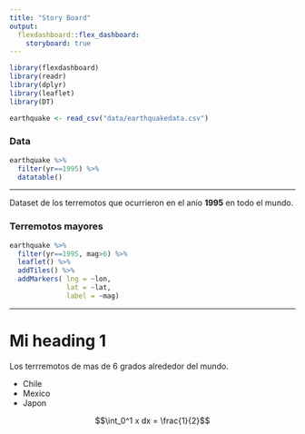 ```yaml
---
title: "Story Board"
output: 
  flexdashboard::flex_dashboard:
    storyboard: true
---
```


```r
library(flexdashboard)
library(readr)
library(dplyr)
library(leaflet)
library(DT)
```


```r
earthquake <- read_csv("data/earthquakedata.csv")
```


### Data

```r
earthquake %>%
  filter(yr==1995) %>%
  datatable()
```

***

Dataset de los terremotos que ocurrieron en el anio **1995**  en todo el mundo.

### Terremotos mayores

```r
earthquake %>%
  filter(yr==1995, mag>6) %>%
  leaflet() %>%
  addTiles() %>%
  addMarkers( lng = ~lon,
              lat = ~lat,
              label = ~mag)
```

***
<h1> Mi heading 1 </h1>

Los terrremotos de mas de 6 grados alrededor del mundo.

- Chile
- Mexico
- Japon


$$\int_0^1 x dx = \frac{1}{2}$$
